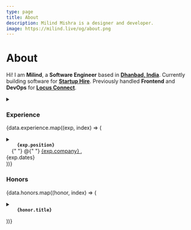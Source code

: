 ```yaml
---
type: page
title: About
description: Milind Mishra is a designer and developer.
image: https://milind.live/og/about.png
---
```




<Head>
  <title>Milind Mishra</title>
</Head>

# About

Hi! I am **Milind**, a **Software Engineer** based in [**Dhanbad, India**](https://g.co/kgs/xSZ839). Currently building software for [**Startup Hire**](https://turbo-startuphire.vercel.app). Previously handled **Frontend** and **DevOps** for [**Locus Connect**](https://locusconnect.com).

<Cobe />

<GithubCalenderComponent username="thatbeautifuldream" />

<LeetcodeStats username="thatbeautifuldream" />

<details><summary children="Resume"/>

<style jsx>{`
  summary:not(:focus-visible):focus {
    outline: none;
  }
`}</style>

### Experience

{data.experience.map((exp, index) => (

<li key={index}>
  <code>
    <strong>{exp.position}</strong>
  </code>{" "}
  @{" "}
  <a href={exp.company_link} target="_blank" rel="noopener noreferrer">
    {exp.company}
  </a>
  , <div className="dates">{exp.dates}</div>
</li>
))}

### Honors

{data.honors.map((honor, index) => (

<li key={index}>
  <code>
    <strong>{honor.title}</strong>
  </code>
</li>
))}

</details>

<Sign />
